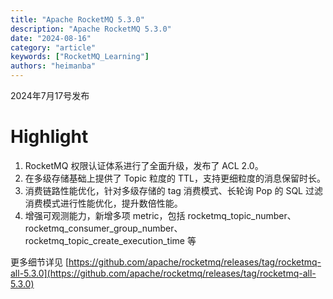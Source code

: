 ```yaml
---
title: "Apache RocketMQ 5.3.0"
description: "Apache RocketMQ 5.3.0"
date: "2024-08-16"
category: "article"
keywords: ["RocketMQ_Learning"]
authors: "heimanba"
---
```


2024年7月17号发布
<a name="kRDxa"></a>
# Highlight 

1. RocketMQ 权限认证体系进行了全面升级，发布了 ACL 2.0。
2. 在多级存储基础上提供了 Topic 粒度的 TTL，支持更细粒度的消息保留时长。
3. 消费链路性能优化，针对多级存储的 tag 消费模式、长轮询 Pop 的 SQL 过滤消费模式进行性能优化，提升数倍性能。
4. 增强可观测能力，新增多项 metric，包括 rocketmq_topic_number、rocketmq_consumer_group_number、rocketmq_topic_create_execution_time 等


更多细节详见 [https://github.com/apache/rocketmq/releases/tag/rocketmq-all-5.3.0](https://github.com/apache/rocketmq/releases/tag/rocketmq-all-5.3.0)

